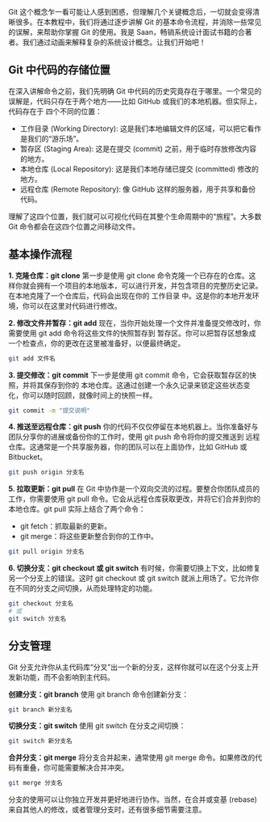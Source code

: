Git 这个概念乍一看可能让人感到困惑，但理解几个关键概念后，一切就会变得清晰很多。在本教程中，我们将通过逐步讲解 Git 的基本命令流程，并消除一些常见的误解，来帮助你掌握 Git 的使用。我是 Saan，畅销系统设计面试书籍的合著者。我们通过动画来解释复杂的系统设计概念。让我们开始吧！

## Git 中代码的存储位置
在深入讲解命令之前，我们先明确 Git 中代码的历史究竟存在于哪里。一个常见的误解是，代码只存在于两个地方——比如 GitHub 或我们的本地机器。但实际上，代码存在于 四个不同的位置：
- 工作目录 (Working Directory): 这是我们本地编辑文件的区域，可以把它看作是我们的“游乐场”。
- 暂存区 (Staging Area): 这是在提交 (commit) 之前，用于临时存放修改内容的地方。
- 本地仓库 (Local Repository): 这是我们本地存储已提交 (committed) 修改的地方。
- 远程仓库 (Remote Repository): 像 GitHub 这样的服务器，用于共享和备份代码。

理解了这四个位置，我们就可以可视化代码在其整个生命周期中的“旅程”。大多数 Git 命令都会在这四个位置之间移动文件。

## 基本操作流程

**1. 克隆仓库：git clone**
第一步是使用 git clone 命令克隆一个已存在的仓库。这样你就会拥有一个项目的本地版本，可以进行开发，并包含项目的完整历史记录。
在本地克隆了一个仓库后，代码会出现在你的 工作目录 中。这是你的本地开发环境，你可以在这里对代码进行修改。

**2. 修改文件并暂存：git add**
现在，当你开始处理一个文件并准备提交修改时，你需要使用 git add 命令将这些文件的快照暂存到 暂存区。你可以把暂存区想象成一个检查点，你的更改在这里被准备好，以便最终确定。
```bash
git add 文件名
```

**3. 提交修改：git commit**
下一步是使用 git commit 命令，它会获取暂存区的快照，并将其保存到你的 本地仓库。这通过创建一个永久记录来锁定这些状态变化，你可以随时回顾，就像时间上的快照一样。
```bash
git commit -m "提交说明"
```

**4. 推送至远程仓库：git push**
你的代码不仅仅停留在本地机器上。当你准备好与团队分享你的进展或备份你的工作时，使用 git push 命令将你的提交推送到 远程仓库。这通常是一个共享服务器，你的团队可以在上面协作，比如 GitHub 或 Bitbucket。
```bash
git push origin 分支名
```

**5. 拉取更新：git pull**
在 Git 中协作是一个双向交流的过程。要整合你团队成员的工作，你需要使用 git pull 命令。它会从远程仓库获取更改，并将它们合并到你的本地仓库。git pull 实际上结合了两个命令：
- git fetch：抓取最新的更新。
- git merge：将这些更新整合到你的工作中。
```bash
git pull origin 分支名
```

**6. 切换分支：git checkout 或 git switch**
有时候，你需要切换上下文，比如修复另一个分支上的错误。这时 git checkout 或 git switch 就派上用场了。它允许你在不同的分支之间切换，从而处理特定的功能。
```bash
git checkout 分支名
# 或
git switch 分支名
```

## 分支管理
Git 分支允许你从主代码库“分叉”出一个新的分支，这样你就可以在这个分支上开发新功能，而不会影响到主代码。

**创建分支：git branch**
使用 git branch 命令创建新分支：
```bash
git branch 新分支名
```

**切换分支：git switch**
使用 git switch 在分支之间切换：
```bash
git switch 新分支名
```

**合并分支：git merge**
将分支合并起来，通常使用 git merge 命令。如果修改的代码有重叠，你可能需要解决合并冲突。
```bash
git merge 分支名
```

分支的使用可以让你独立开发并更好地进行协作。当然，在合并或变基 (rebase) 来自其他人的修改，或者管理分支时，还有很多细节需要注意。